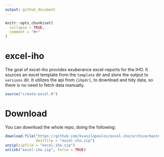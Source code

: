 ```yaml
---
output: github_document
---
```


<!-- README.md is generated from README.Rmd. Please edit that file -->

```r
knitr::opts_chunk$set(
  collapse = TRUE,
  comment = "#>"
)
```
# excel-iho

<!-- badges: start -->
<!-- badges: end -->

The goal of excel-iho provides exuberance excel-reports for the IHO. It sources an
excel template from the `template` dir and store the output to `versions` dir. It 
utilizes the api from `{ihpdr}`, to download and tidy data,  so there is no need 
to fetch data manually.

```r
source("create-excel.R")
```

# Download

You can download the whole repo, doing the following:

```r
download.file("https://github.com/kvasilopoulos/excel-iho/archive/master.zip",
              destfile = "excel-iho.zip")
unzip(zipfile = "excel-iho.zip")
unlink("excel-iho.zip", force = TRUE)
```

